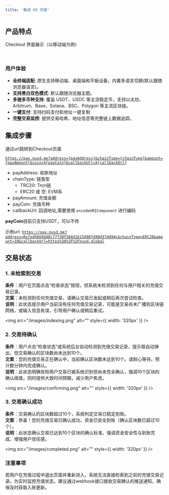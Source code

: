 ```yaml
---
title: '集成 H5 页面'
---
```


## 产品特点

Checkout 界面展示（以移动端为例）

<div style={{ display: 'flex', gap: '20px' }} className='media-col'>
  <img src="/images/home.png" alt="" style={{ width: '240px' }} />
  <img src="/images/pay.png" alt="" style={{ width: '240px' }} />
</div>

### 用户体验

- **全终端适配**: 原生支持移动端、桌面端和平板设备，内置多语言切换(默认跟随浏览器语言)。
- **支持黑白双色模式**: 默认跟随浏览器主题。
- **多链多币种支持**: 覆盖 USDT、USDC 等主流稳定币，支持以太坊、Arbitrum、Base、Solana、BSC、Polygon 等主流区块链。
- **一键支付**: 支持扫码支付和地址一键复制
- **完整交易监控**: 提供交易哈希、地址信息等完整链上数据追踪。

## 集成步骤

通过url跳转到Checkout页面

  <code>https://pay.nusd.me?address={payAddress}&chainType={chainType}&amount={payAmount}&coin=${payCoin}&callbackUrl=${callbackUrl}</code>

  - payAddress: 收款地址
  - chainType: 链类型
    - TRC20: Tron链
    - ERC20 或 空: EVM系
  - payAmount: 充值金额
  - payCoin: 充值币种
  - callbackUrl: 回调地址,需要使用 <code>encodeURIComponent</code> 进行编码

<Note>**payCoin**目前只支持USDT，可以不传</Note>

示例url: <code>https://pay.nusd.me?address=0xfed5669d48c77f30f384d1615d98f490d37dd94c&chainType=ERC20&amount=10&callbackUrl=https%3A%2F%2Fnusd.global</code>

## 交易状态

### 1. 未检索到交易

**条件**：用户在页面点击“检查状态”按钮，但系统未检测到任何与用户相关的充值交易记录。  
**文案**：未检测到任何充值交易，请确认交易已发起或稍后再次尝试检查。  
**说明**：此状态提示用户当前没有任何充值交易记录，可能是交易尚未广播到区块链网络，或输入信息有误，引导用户确认或稍后重试。

<img src="/images/indexing.png" alt="" style={{ width: '320px' }} />

### 2. 交易待确认

**条件**：用户点击“检查状态”或系统后台自动检测到充值交易记录，提示框自动弹出，但交易确认的区块数尚未达到10个。  
**文案**：您的充值交易正在确认中，当前确认区块数未达到10个。请耐心等待，预计数分钟内完成确认。  
**说明**：此状态明确告知用户交易已被系统识别但尚未完全确认，强调10个区块的确认阈值，同时提供大致时间预期，减少用户焦虑。

<img src="/images/confirming.png" alt="" style={{ width: '320px' }} />

### 3. 交易确认成功

**条件**：交易确认的区块数超过10个，系统判定交易已稳定到账。  
**文案**：恭喜！您的充值交易已确认成功，资金已安全到账（确认区块数已超过10个）。  
**说明**：此状态确认交易已达到10个区块的确认标准，强调资金安全性与到账完成，增强用户信任感。

<img src="/images/completed.png" alt="" style={{ width: '320px' }} />

### 注意事项
若用户在充值过程中退出页面并重新进入，系统无法直接检索到之前的充值交易记录。为实时监控充值状态，建议通过webhook接口接收交易确认的推送通知，确保及时获取入账更新。
